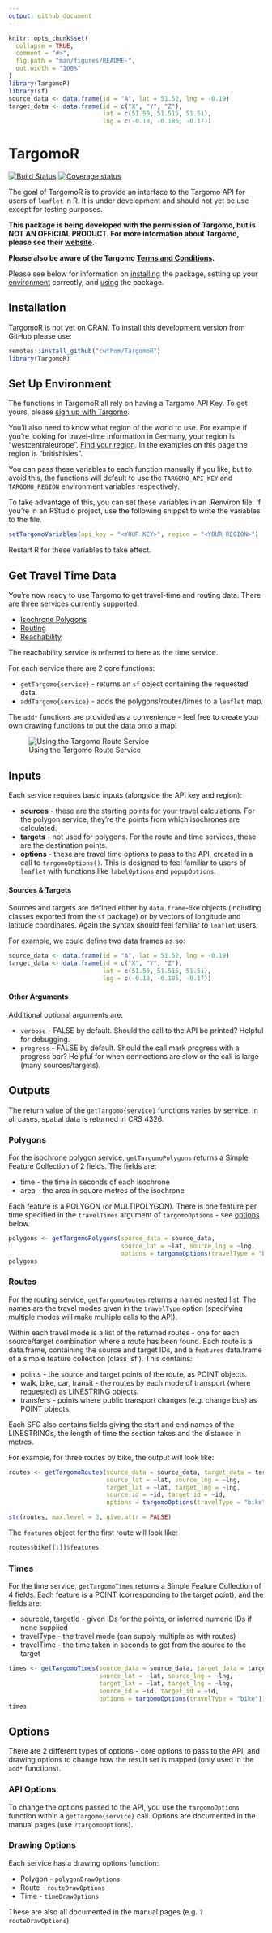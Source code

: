 ```yaml
---
output: github_document
---
```


<!-- README.md is generated from README.Rmd. Please edit that file -->

```r
knitr::opts_chunk$set(
  collapse = TRUE,
  comment = "#>",
  fig.path = "man/figures/README-",
  out.width = "100%"
)
library(TargomoR)
library(sf)
source_data <- data.frame(id = "A", lat = 51.52, lng = -0.19)
target_data <- data.frame(id = c("X", "Y", "Z"),
                          lat = c(51.50, 51.515, 51.51), 
                          lng = c(-0.18, -0.185, -0.17))
```
# TargomoR

<!-- Badges -->
[![Build Status](https://travis-ci.org/cwthom/TargomoR.svg?branch=master)](https://travis-ci.org/cwthom/TargomoR)
[![Coverage status](https://codecov.io/gh/cwthom/TargomoR/branch/master/graph/badge.svg)](https://codecov.io/github/cwthom/TargomoR?branch=master)


The goal of TargomoR is to provide an interface to the Targomo API for users of `leaflet` in R. It is under development and should not yet be use except for testing purposes.

**This package is being developed with the permission of Targomo, but is NOT AN OFFICIAL PRODUCT. For more information about Targomo, please see their [website](https://www.targomo.com/developers/).**

**Please also be aware of the Targomo [Terms and Conditions](https://account.targomo.com/legal/terms).**

Please see below for information on [installing](#installation) the package, setting up your [environment](#set-up-environment) correctly, and [using](#get-travel-time-data) the package.


## Installation {#install}

TargomoR is not yet on CRAN. To install this development version from GitHub please use:
```r
remotes::install_github("cwthom/TargomoR")
library(TargomoR)
```

## Set Up Environment {#env}

The functions in TargomoR all rely on having a Targomo API Key. To get yours, please [sign up with Targomo](https://www.targomo.com/products/pricing/?package=free#api). 

You'll also need to know what region of the world to use. For example if you're looking for travel-time information in Germany, your region is "westcentraleurope". [Find your region](https://targomo.com/developers/availability/). In the examples on this page the region is "britishisles".

You can pass these variables to each function manually if you like, but to avoid this, the functions will default to use the `TARGOMO_API_KEY` and `TARGOMO_REGION` environment variables respectively.

To take advantage of this, you can set these variables in an .Renviron file. If you're in an RStudio project, use the following snippet to write the variables to the file.

```r
setTargomoVariables(api_key = "<YOUR KEY>", region = "<YOUR REGION>")
```

Restart R for these variables to take effect.

## Get Travel Time Data {#use}

You're now ready to use Targomo to get travel-time and routing data. There are three services currently supported:

* [Isochrone Polygons](https://targomo.com/developers/services/polygon/)
* [Routing](https://targomo.com/developers/services/routing/)
* [Reachability](https://targomo.com/developers/services/reachability/)

The reachability service is referred to here as the time service.

For each service there are 2 core functions:

* `getTargomo{service}` - returns an `sf` object containing the requested data.
* `addTargomo{service}` - adds the polygons/routes/times to a `leaflet` map.

The `add*` functions are provided as a convenience - feel free to create your own drawing functions to put the data onto a map!

![Using the Targomo Route Service](man/figures/route-example.png)

## Inputs {#input}

Each service requires basic inputs (alongside the API key and region):

* **sources** - these are the starting points for your travel calculations. For the polygon service, they're the points from which isochrones are calculated.
* **targets** - not used for polygons. For the route and time services, these are the destination points.
* **options** - these are travel time options to pass to the API, created in a call to `targomoOptions()`. This is designed to feel familiar to users of `leaflet` with functions like `labelOptions` and `popupOptions`.

#### Sources & Targets

Sources and targets are defined either by `data.frame`-like objects (including classes exported from the `sf` package) or by vectors of longitude and latitude coordinates. Again the syntax should feel familiar to `leaflet` users. 

For example, we could define two data frames as so:
```r
source_data <- data.frame(id = "A", lat = 51.52, lng = -0.19)
target_data <- data.frame(id = c("X", "Y", "Z"),
                          lat = c(51.50, 51.515, 51.51), 
                          lng = c(-0.18, -0.185, -0.17))
```

#### Other Arguments

Additional optional arguments are:

* `verbose` - FALSE by default. Should the call to the API be printed? Helpful for debugging.
* `progress` - FALSE by default. Should the call mark progress with a progress bar? Helpful for when connections are slow or the call is large (many sources/targets).

## Outputs {#output}

The return value of the `getTargomo{service}` functions varies by service. In all cases, spatial data is returned in CRS 4326.

### Polygons {#output-poly}

For the isochrone polygon service, `getTargomoPolygons` returns a Simple Feature Collection of 2 fields. The fields are:

* time - the time in seconds of each isochrone
* area - the area in square metres of the isochrone

Each feature is a POLYGON (or MULTIPOLYGON). There is one feature per time specified in the `travelTimes` argument of `targomoOptions` - see [options](#options) below.

```r
polygons <- getTargomoPolygons(source_data = source_data,
                               source_lat = ~lat, source_lng = ~lng,
                               options = targomoOptions(travelType = "bike"))
polygons
```

### Routes {#output-route}

For the routing service, `getTargomoRoutes` returns a named nested list. The names are the travel modes given in the `travelType` option (specifying multiple modes will make multiple calls to the API).

Within each travel mode is a list of the returned routes - one for each source/target combination where a route has been found. Each route is a data.frame, containing the source and target IDs, and a `features` data.frame of a simple feature collection (class 'sf'). This contains: 

* points - the source and target points of the route, as POINT objects.
* walk, bike, car, transit - the routes by each mode of transport (where requested) as LINESTRING objects.
* transfers - points where public transport changes (e.g. change bus) as POINT objects.

Each SFC also contains fields giving the start and end names of the LINESTRINGs, the length of time the section takes and the distance in metres. 

For example, for three routes by bike, the output will look like:

```r
routes <- getTargomoRoutes(source_data = source_data, target_data = target_data,
                           source_lat = ~lat, source_lng = ~lng,
                           target_lat = ~lat, target_lng = ~lng,
                           source_id = ~id, target_id = ~id,
                           options = targomoOptions(travelType = "bike"))

str(routes, max.level = 3, give.attr = FALSE)
```

The `features` object for the first route will look like:

```r
routes$bike[[1]]$features
```

### Times {#output-time}

For the time service, `getTargomoTimes` returns a Simple Feature Collection of 4 fields. Each feature is a POINT (corresponding to the target point), and the fields are:

* sourceId, targetId - given IDs for the points, or inferred numeric IDs if none supplied
* travelType - the travel mode (can supply multiple as with routes)
* travelTime - the time taken in seconds to get from the source to the target

```r
times <- getTargomoTimes(source_data = source_data, target_data = target_data,
                         source_lat = ~lat, source_lng = ~lng,
                         target_lat = ~lat, target_lng = ~lng,
                         source_id = ~id, target_id = ~id,
                         options = targomoOptions(travelType = "bike"))
times
```


## Options {#options}

There are 2 different types of options - core options to pass to the API, and drawing options to change how the result set is mapped (only used in the `add*` functions).

### API Options {#options-api}

To change the options passed to the API, you use the `targomoOptions` function within a `getTargomo{service}` call. Options are documented in the manual pages (use `?targomoOptions`).

### Drawing Options {#options-draw}

Each service has a drawing options function:

* Polygon - `polygonDrawOptions`
* Route - `routeDrawOptions`
* Time - `timeDrawOptions`

These are also all documented in the manual pages (e.g. `?routeDrawOptions`).

